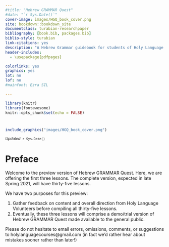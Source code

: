 --- 
#title: "Hebrew GRAMMAR Quest"
#date: "`r Sys.Date()`"
cover-image: images/HGQ_book_cover.png
site: bookdown::bookdown_site
documentclass: turabian-researchpaper
bibliography: [book.bib, packages.bib]
biblio-style: turabian
link-citations: yes
description: "A Hebrew Grammar guidebook for students of Holy Language Institute."
header-includes:
  - \usepackage{pdfpages}

colorlinks: yes
graphics: yes
lot: no
lof: no
#mainfont: Ezra SIL

---
```{r setup, include=FALSE}
library(knitr)
library(fontawesome)
knitr::opts_chunk$set(echo = FALSE)

```


#  {-}

```{r, out.width = "700pt", fig.align='center'}
include_graphics("images/HGQ_book_cover.png")
```

<small>_Updated_: `r Sys.Date()`</small>

# Preface {- #preface}

Welcome to the preview version of Hebrew GRAMMAR Quest.  Here, we are offering the first three lessons. The complete version, expected in late Spring 2021, will have thirty-five lessons.

We have two purposes for this preview:

1. Gather feedback on content and overall direction from Holy Language Volunteers before compiling all thirty-five lessons.
2. Eventually, these three lessons will comprise a demo/trial version of Hebrew GRAMMAR Quest made available to the general public. 

Please do not hesitate to email errors, omissions, comments, or suggestions to holylanguagecourses@gmail.com (in fact we'd rather hear about mistakes sooner rather than later!)
